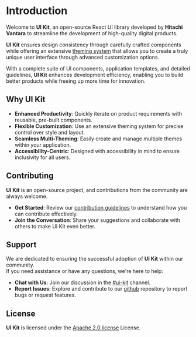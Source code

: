 # Introduction

Welcome to **UI Kit**, an open-source React UI library developed by **Hitachi Vantara** to streamline the development of high-quality digital products.

**UI Kit** ensures design consistency through carefully crafted components while offering an extensive [theming system]() that allows you to create a truly unique user interface through advanced customization options.

With a complete suite of UI components, application templates, and detailed guidelines, **UI Kit** enhances development efficiency, enabling you to build better products while freeing up more time for innovation.

## Why UI Kit

- **Enhanced Productivity**: Quickly iterate on product requirements with reusable, pre-built components.
- **Flexible Customization**: Use an extensive theming system for precise control over style and layout.
- **Seamless Multi-Theming**: Easily create and manage multiple themes within your application.
- **Accessibility-Centric**: Designed with accessibility in mind to ensure inclusivity for all users.

## Contributing

**UI Kit** is an open-source project, and contributions from the community are always welcome.

- **Get Started**: Review our [contribution guidelines](/CONTRIBUTING.md) to understand how you can contribute effectively.
- **Join the Conversation**: Share your suggestions and collaborate with others to make UI Kit even better.

## Support

We are dedicated to ensuring the successful adoption of **UI Kit** within our community.  
If you need assistance or have any questions, we're here to help:

- **Chat with Us**: Join our discussion in the [#ui-kit]() channel.
- **Report Issues**: Explore and contribute to our [github]() repository to report bugs or request features.

## License

**UI Kit** is licensed under the [Apache 2.0 license](/LICENSE.md) License.
